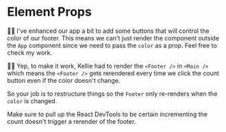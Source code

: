 # Element Props

🧝‍♂️ I've enhanced our app a bit to add some buttons that will control the color
of our footer. This means we can't just render the component outside the `App`
component since we need to pass the `color` as a prop. Feel free
to <PrevDiffLink>check my work</PrevDiffLink>.

👨‍💼 Yep, to make it work, Kellie had to render the `<Footer />` in `<Main />`
which means the `<Footer />` gets rerendered every time we click the count
button even if the color doesn't change.

So your job is to restructure things so the `Footer` only re-renders when the
`color` is changed.

Make sure to pull up the React DevTools to be certain incrementing the count
doesn't trigger a rerender of the footer.
